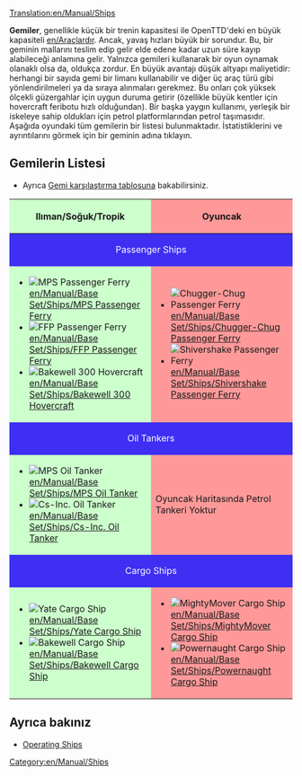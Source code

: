 [[Translation:en/Manual/Ships]]
{{en/Manual/Navigation}}

'''Gemiler''', genellikle küçük bir trenin kapasitesi ile OpenTTD'deki en büyük kapasiteli [[en/Araçlardır]]. Ancak, yavaş hızları büyük bir sorundur. Bu, bir geminin mallarını teslim edip gelir elde edene kadar uzun süre kayıp alabileceği anlamına gelir. Yalnızca gemileri kullanarak bir oyun oynamak olanaklı olsa da, oldukça zordur. En büyük avantajı düşük altyapı maliyetidir: herhangi bir sayıda gemi bir limanı kullanabilir ve diğer üç araç türü gibi yönlendirilmeleri ya da sıraya alınmaları gerekmez. Bu onları çok yüksek ölçekli güzergahlar için uygun duruma getirir (özellikle büyük kentler için hovercraft feribotu hızlı olduğundan). Bir başka yaygın kullanımı, yerleşik bir iskeleye sahip oldukları için petrol platformlarından petrol taşımasıdır. Aşağıda oyundaki tüm gemilerin bir listesi bulunmaktadır. İstatistiklerini ve ayrıntılarını görmek için bir geminin adına tıklayın.

==Gemilerin Listesi==
* Ayrıca [[en/Manual/Base Set/Ships/Ship Comparison|Gemi karşılaştırma tablosuna]] bakabilirsiniz.

{|border="1" cellspacing="2" cellpadding="3" rules="all" style="margin:1em 1em 1em 0; border:solid 1px #AAAAAA;"
!width="50%" style="background: #ccffcc" | Ilıman/Soğuk/Tropik
!width="50%" style="background: #ff9999" | Oyuncak
|-
! colspan="2" style="background: #3e2ff3; color:white" align="center" | Passenger Ships
|-
| style="background: #ccffcc" |
*[[File:en/Manual/Base Set/Ships/Ferry.png|MPS Passenger Ferry]] [[en/Manual/Base Set/Ships/MPS Passenger Ferry]]
*[[File:en/Manual/Base Set/Ships/Ferry.png|FFP Passenger Ferry]] [[en/Manual/Base Set/Ships/FFP Passenger Ferry]]
*[[File:en/Manual/Base Set/Ships/Hovercraft.png|Bakewell 300 Hovercraft]] [[en/Manual/Base Set/Ships/Bakewell 300 Hovercraft]]
| style="background: #ff9999" |
*[[File:en/Manual/Base Set/Ships/Toylandpassengership.png|Chugger-Chug Passenger Ferry]] [[en/Manual/Base Set/Ships/Chugger-Chug Passenger Ferry]]
*[[File:en/Manual/Base Set/Ships/Toylandpassengership.png|Shivershake Passenger Ferry]] [[en/Manual/Base Set/Ships/Shivershake Passenger Ferry]]
|-
! colspan="2" style="background: #3e2ff3; color:white" align="center" | Oil Tankers
|-
| style="background: #ccffcc" |
*[[File:en/Manual/Base Set/Ships/Oiltanker ship.png|MPS Oil Tanker]] [[en/Manual/Base Set/Ships/MPS Oil Tanker]]
*[[File:en/Manual/Base Set/Ships/Oiltanker ship.png|Cs-Inc. Oil Tanker]] [[en/Manual/Base Set/Ships/Cs-Inc. Oil Tanker]]
| style="background: #ff9999" | Oyuncak Haritasında Petrol Tankeri Yoktur
|-
! colspan="2" style="background: #3e2ff3; color:white" align="center" | Cargo Ships
|-
| style="background: #ccffcc" |
*[[File:en/Manual/Base Set/Ships/CargoShip.png|Yate Cargo Ship]] [[en/Manual/Base Set/Ships/Yate Cargo Ship]]
*[[File:en/Manual/Base Set/Ships/CargoShip.png|Bakewell Cargo Ship]] [[en/Manual/Base Set/Ships/Bakewell Cargo Ship]]
| style="background: #ff9999" |
*[[File:en/Manual/Base Set/Ships/Toylandcargoship.png|MightyMover Cargo Ship]] [[en/Manual/Base Set/Ships/MightyMover Cargo Ship]]
*[[File:en/Manual/Base Set/Ships/Toylandcargoship.png|Powernaught Cargo Ship]] [[en/Manual/Base Set/Ships/Powernaught Cargo Ship]]
|}

==Ayrıca bakınız==
*[[en/Manual/Waterway construction#operating-ships|Operating Ships]]


[[Category:en/Manual/Ships]]